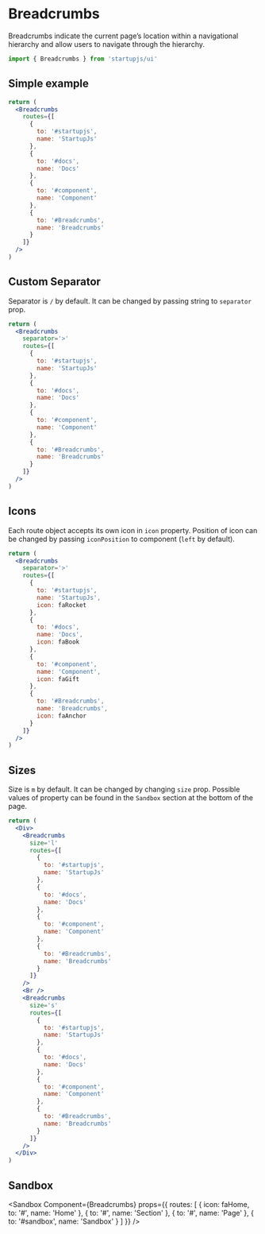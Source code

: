 
# Breadcrumbs
Breadcrumbs indicate the current page’s location within a navigational hierarchy and allow users to navigate through the hierarchy.

```jsx
import { Breadcrumbs } from 'startupjs/ui'
```

## Simple example

```jsx example
return (
  <Breadcrumbs
    routes={[
      {
        to: '#startupjs',
        name: 'StartupJs'
      },
      {
        to: '#docs',
        name: 'Docs'
      },
      {
        to: '#component',
        name: 'Component'
      },
      {
        to: '#Breadcrumbs',
        name: 'Breadcrumbs'
      }
    ]}
  />
)
```

## Custom Separator

Separator is `/` by default. It can be changed by passing string to `separator` prop.

```jsx example
return (
  <Breadcrumbs
    separator='>'
    routes={[
      {
        to: '#startupjs',
        name: 'StartupJs'
      },
      {
        to: '#docs',
        name: 'Docs'
      },
      {
        to: '#component',
        name: 'Component'
      },
      {
        to: '#Breadcrumbs',
        name: 'Breadcrumbs'
      }
    ]}
  />
)
```

## Icons

Each route object accepts its own icon in `icon` property. Position of icon can be changed by passing `iconPosition` to component (`left` by default).

```jsx example
return (
  <Breadcrumbs
    separator='>'
    routes={[
      {
        to: '#startupjs',
        name: 'StartupJs',
        icon: faRocket
      },
      {
        to: '#docs',
        name: 'Docs',
        icon: faBook
      },
      {
        to: '#component',
        name: 'Component',
        icon: faGift
      },
      {
        to: '#Breadcrumbs',
        name: 'Breadcrumbs',
        icon: faAnchor
      }
    ]}
  />
)
```

## Sizes

Size is `m` by default. It can be changed by changing `size` prop. Possible values of property can be found in the `Sandbox` section at the bottom of the page.

```jsx example
return (
  <Div>
    <Breadcrumbs
      size='l'
      routes={[
        {
          to: '#startupjs',
          name: 'StartupJs'
        },
        {
          to: '#docs',
          name: 'Docs'
        },
        {
          to: '#component',
          name: 'Component'
        },
        {
          to: '#Breadcrumbs',
          name: 'Breadcrumbs'
        }
      ]}
    />
    <Br />
    <Breadcrumbs
      size='s'
      routes={[
        {
          to: '#startupjs',
          name: 'StartupJs'
        },
        {
          to: '#docs',
          name: 'Docs'
        },
        {
          to: '#component',
          name: 'Component'
        },
        {
          to: '#Breadcrumbs',
          name: 'Breadcrumbs'
        }
      ]}
    />
  </Div>
)
```

## Sandbox

<Sandbox
  Component={Breadcrumbs}
  props={{
    routes: [
      {
        icon: faHome,
        to: '#',
        name: 'Home'
      },
      {
        to: '#',
        name: 'Section'
      },
      {
        to: '#',
        name: 'Page'
      },
      {
        to: '#sandbox',
        name: 'Sandbox'
      }
    ]
  }}
/>
